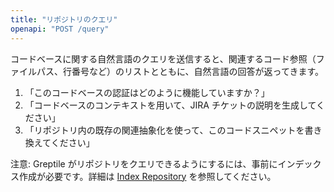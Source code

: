 ```yaml
---
title: "リポジトリのクエリ"
openapi: "POST /query"
---
```


コードベースに関する自然言語のクエリを送信すると、関連するコード参照（ファイルパス、行番号など）のリストとともに、自然言語の回答が返ってきます。

1. 「このコードベースの認証はどのように機能していますか？」
2. 「コードベースのコンテキストを用いて、JIRA チケットの説明を生成してください」
3. 「リポジトリ内の既存の関連抽象化を使って、このコードスニペットを書き換えてください」

注意: Greptile がリポジトリをクエリできるようにするには、事前にインデックス作成が必要です。詳細は [Index Repository](/ja/api-reference/index) を参照してください。